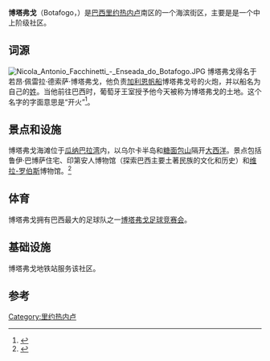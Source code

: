 {{other uses}}
{{Infobox settlement
|name                              = 博塔弗戈
|native_name                   =Botafogo
|coordinates_display        = inline,title
|coordinates_region         = BR
|subdivision_type             = 国家
|subdivision_name           = {{flag|Brazil}}
|subdivision_type1          = 州
|subdivision_name1        = [[里约热内卢州|里约热内卢州]]
|subdivision_type2          = 市
|subdivision_name2        = [[里约热内卢|里约热内卢]]
|subdivision_type3           = 区
|subdivision_name3         = 南区
|latd=22    | latm=57    | lats=0    | latNS      = S
|longd=43 | longm=11 | longs=3 | longEW   = W
}}
'''博塔弗戈'''（Botafogo，{{IPA-pt|bɔtaˈfoɡu}}）是[[巴西|巴西]][[里约热内卢|里约热内卢]]南区的一个海滨街区，主要是是一个中上阶级社区。

==词源==
[[File:Nicola_Antonio_Facchinetti_-_Enseada_do_Botafogo.JPG|thumb]]
博塔弗戈得名于若昂·佩雷拉·德索萨·博塔弗戈，他负责[[加利恩帆船|加利恩帆船]]博塔弗戈号的火炮，并以船名为自己的[[姓|姓]]。当他前往巴西时，葡萄牙王室授予他今天被称为博塔弗戈的土地。这个名字的字面意思是“开火”<ref>{{Cite web |url=http://martin.romano.org/ps05/ps05_394.htm |title=存档副本 |accessdate=2014-04-06 |archive-date=2013-09-27 |archive-url=https://web.archive.org/web/20130927015117/http://martin.romano.org/ps05/ps05_394.htm |dead-url=no }}</ref>。

==景点和设施==
博塔弗戈海滩位于[[瓜纳巴拉湾|瓜纳巴拉湾]]内，以乌尔卡半岛和[[糖面包山|糖面包山]]隔开[[大西洋|大西洋]]。景点包括鲁伊·巴博萨住宅、印第安人博物馆（探索巴西主要土著民族的文化和历史）和[[海托尔·维拉-罗伯斯|维拉-罗伯斯]]博物馆。<ref name="museu">{{Cite web |url=http://www.museuvillalobos.org.br/ingles/index.htm |title=Villa-Lobos Museum Website |access-date=2014-04-06 |archive-url=https://web.archive.org/web/20130412161239/http://www.museuvillalobos.org.br/ingles/index.htm |archive-date=2013-04-12 |dead-url=yes }}</ref>

==体育==
博塔弗戈拥有巴西最大的足球队之一[[博塔弗戈足球竞赛会|博塔弗戈足球竞赛会]]。

==基础设施==
博塔弗戈地铁站服务该社区。
{{wide image|Botafogo180o M.jpg|800px|博塔弗戈海滩全景}}

==参考==
{{Reflist}}
[[Category:里约热内卢|Category:里约热内卢]]